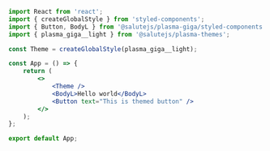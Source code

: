 ```jsx
import React from 'react';
import { createGlobalStyle } from 'styled-components';
import { Button, BodyL } from '@salutejs/plasma-giga/styled-components';
import { plasma_giga__light } from '@salutejs/plasma-themes';

const Theme = createGlobalStyle(plasma_giga__light);

const App = () => {
    return (
        <>
            <Theme />
            <BodyL>Hello world</BodyL>
            <Button text="This is themed button" />
        </>
    );
};

export default App;
```
